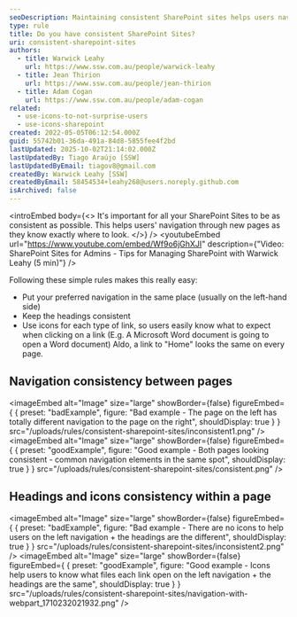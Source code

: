```yaml
---
seoDescription: Maintaining consistent SharePoint sites helps users navigate through new pages with ease, thanks to familiar navigation and headings.
type: rule
title: Do you have consistent SharePoint Sites?
uri: consistent-sharepoint-sites
authors:
  - title: Warwick Leahy
    url: https://www.ssw.com.au/people/warwick-leahy
  - title: Jean Thirion
    url: https://www.ssw.com.au/people/jean-thirion
  - title: Adam Cogan
    url: https://www.ssw.com.au/people/adam-cogan
related:
  - use-icons-to-not-surprise-users
  - use-icons-sharepoint
created: 2022-05-05T06:12:54.000Z
guid: 55742b01-36da-491a-84d8-5855fee4f2bd
lastUpdated: 2025-10-02T21:14:02.000Z
lastUpdatedBy: Tiago Araújo [SSW]
lastUpdatedByEmail: tiagov8@gmail.com
createdBy: Warwick Leahy [SSW]
createdByEmail: 58454534+leahy268@users.noreply.github.com
isArchived: false
---
```


<introEmbed
  body={<>
It's important for all your SharePoint Sites to be as consistent as possible. This helps users' navigation through new pages as they know exactly where to look.
  </>}
/>
<youtubeEmbed url="https://www.youtube.com/embed/Wf9o6jGhXJI" description={"Video: SharePoint Sites for Admins - Tips for Managing SharePoint with Warwick Leahy (5 min)"} />

Following these simple rules makes this really easy:

* Put your preferred navigation in the same place (usually on the left-hand side)
* Keep the headings consistent
* Use icons for each type of link, so users easily know what to expect when clicking on a link (E.g. A Microsoft Word document is going to open a Word document) Aldo, a link to "Home" looks the same on every page.

## Navigation consistency between pages
<imageEmbed
  alt="Image"
  size="large"
  showBorder={false}
  figureEmbed={ {
    preset: "badExample",
    figure: "Bad example - The page on the left has totally different navigation to the page on the right",
    shouldDisplay: true
  } }
  src="/uploads/rules/consistent-sharepoint-sites/inconsistent1.png"
/>
<imageEmbed
  alt="Image"
  size="large"
  showBorder={false}
  figureEmbed={ {
    preset: "goodExample",
    figure: "Good example - Both pages looking consistent - common navigation elements in the same spot",
    shouldDisplay: true
  } }
  src="/uploads/rules/consistent-sharepoint-sites/consistent.png"
/>

## Headings and icons consistency within a page
<imageEmbed
  alt="Image"
  size="large"
  showBorder={false}
  figureEmbed={ {
    preset: "badExample",
    figure: "Bad example - There are no icons to help users on the left navigation + the headings are the different",
    shouldDisplay: true
  } }
  src="/uploads/rules/consistent-sharepoint-sites/inconsistent2.png"
/>
<imageEmbed
  alt="Image"
  size="large"
  showBorder={false}
  figureEmbed={ {
    preset: "goodExample",
    figure: "Good example - Icons help users to know what files each link open on the left navigation + the headings are the same",
    shouldDisplay: true
  } }
  src="/uploads/rules/consistent-sharepoint-sites/navigation-with-webpart_1710232021932.png"
/>
